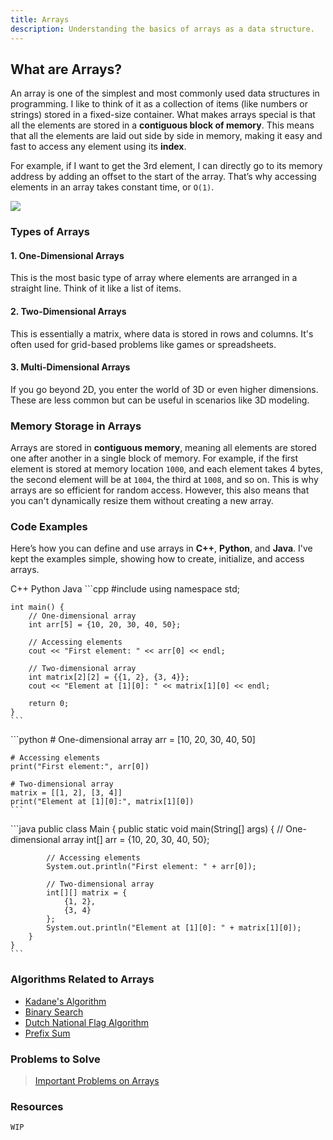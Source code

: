 ```yaml
---
title: Arrays
description: Understanding the basics of arrays as a data structure.
---
```


## What are Arrays?

An array is one of the simplest and most commonly used data structures in programming. I like to think of it as a collection of items (like numbers or strings) stored in a fixed-size container. What makes arrays special is that all the elements are stored in a **contiguous block of memory**. This means that all the elements are laid out side by side in memory, making it easy and fast to access any element using its **index**.

For example, if I want to get the 3rd element, I can directly go to its memory address by adding an offset to the start of the array. That’s why accessing elements in an array takes constant time, or `O(1)`.

![](/array.png)

### Types of Arrays

#### 1. One-Dimensional Arrays
This is the most basic type of array where elements are arranged in a straight line. Think of it like a list of items.

#### 2. Two-Dimensional Arrays
This is essentially a matrix, where data is stored in rows and columns. It's often used for grid-based problems like games or spreadsheets.

#### 3. Multi-Dimensional Arrays
If you go beyond 2D, you enter the world of 3D or even higher dimensions. These are less common but can be useful in scenarios like 3D modeling.


### Memory Storage in Arrays

Arrays are stored in **contiguous memory**, meaning all elements are stored one after another in a single block of memory. For example, if the first element is stored at memory location `1000`, and each element takes 4 bytes, the second element will be at `1004`, the third at `1008`, and so on. This is why arrays are so efficient for random access. However, this also means that you can't dynamically resize them without creating a new array.


### Code Examples

Here’s how you can define and use arrays in **C++**, **Python**, and **Java**. I've kept the examples simple, showing how to create, initialize, and access arrays.

<Tabs defaultValue="python" className="pt-5 pb-1">
  <TabsList>
    <TabsTrigger value="cpp">C++</TabsTrigger>
    <TabsTrigger value="python">Python</TabsTrigger>
    <TabsTrigger value="java">Java</TabsTrigger>
  </TabsList>

  <TabsContent value="cpp">
    ```cpp
    #include <iostream>
    using namespace std;

    int main() {
        // One-dimensional array
        int arr[5] = {10, 20, 30, 40, 50};

        // Accessing elements
        cout << "First element: " << arr[0] << endl;

        // Two-dimensional array
        int matrix[2][2] = {{1, 2}, {3, 4}};
        cout << "Element at [1][0]: " << matrix[1][0] << endl;

        return 0;
    }
    ```
  </TabsContent>

  <TabsContent value="python">
    ```python
    # One-dimensional array
    arr = [10, 20, 30, 40, 50]

    # Accessing elements
    print("First element:", arr[0])

    # Two-dimensional array
    matrix = [[1, 2], [3, 4]]
    print("Element at [1][0]:", matrix[1][0])
    ```
  </TabsContent>

  <TabsContent value="java">
    ```java
    public class Main {
        public static void main(String[] args) {
            // One-dimensional array
            int[] arr = {10, 20, 30, 40, 50};

            // Accessing elements
            System.out.println("First element: " + arr[0]);

            // Two-dimensional array
            int[][] matrix = {
                {1, 2},
                {3, 4}
            };
            System.out.println("Element at [1][0]: " + matrix[1][0]);
        }
    }
    ```
  </TabsContent>
</Tabs>

### Algorithms Related to Arrays

- [Kadane's Algorithm](array/kadane/)
- [Binary Search](../algorithms/binary-search/)
- [Dutch National Flag Algorithm](array/dnf/)
- [Prefix Sum](array/prefix-sum/)

### Problems to Solve

> [Important Problems on Arrays](https://leetcode.com/problem-list/a630svvj/)

### Resources

`WIP`